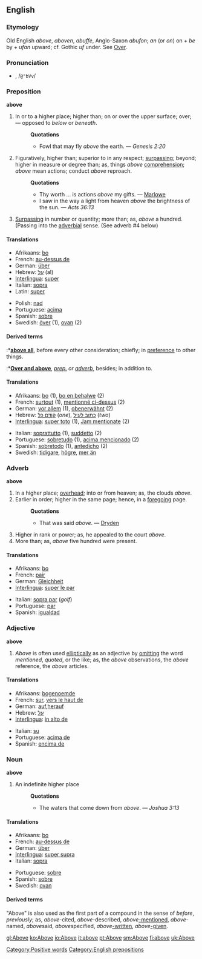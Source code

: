 ==English==

{{rank|year|dear|high|297|above|received|read|together}}

===Etymology===
Old English ''above'', ''aboven'', ''abuffe'', Anglo-Saxon ''abufon''; ''an'' (or ''on'') on + ''be'' by + ''ufan'' upward; cf. Gothic ''uf'' under. See [[Over]].

===Pronunciation===
*{{IPAchar|ə-bŭv', /əˈbʌv/}}, /<tt>@"bVv</tt>/
*:{{IPAchar|[[Rhymes:English:-ʌv|Rhymes: -ʌv]]}}

===Preposition===
'''above'''

#In or to a higher place; higher than; on or over the upper surface; over; — opposed to ''below'' or ''beneath''.
#:'''Quotations'''
#:*Fowl that may fly ''above'' the earth. — ''Genesis 2:20''
#Figuratively, higher than; superior to in any respect; [[surpassing]]; beyond; higher in measure or degree than; as, things ''above'' [[comprehension]]; ''above'' mean actions; conduct ''above'' reproach.
#:'''Quotations'''
#:*Thy worth ... is actions ''above'' my gifts. — [[Marlowe]]
#:*I saw in the way a light from heaven ''above'' the brightness of the sun. — ''Acts 36:13''
#[[Surpassing]] in number or quantity; more than; as, ''above'' a hundred. (Passing into the [[adverbial]] sense. (See adverb #4 below)

====Translations====
{{top}}
*Afrikaans: [[bo]]
*French: [[au-dessus de]]
*German: [[über]]
*Hebrew: [[על]] (al)
*[[Interlingua]]: [[super]]
*Italian: [[sopra]]
*Latin: [[super]]
{{mid}}
*Polish: [[nad]]
*Portuguese: [[acima]]
*Spanish: [[sobre]]
*Swedish: [[över]] (1), [[ovan]] (2)
{{bottom}}

====Derived terms====
:*'''[[above all]]''', before every other consideration; chiefly; in [[preference]] to other things.
:*'''[[Over and above]]''', ''[[prep. (part of speech)|prep.]] or [[adverb (part of speech)|adverb]]'', besides; in addition to.

====Translations==== 
{{top}}
*Afrikaans: [[bo]] (1), [[bo en behalwe]] (2)
*French: [[surtout]] (1), [[mentionné ci-dessus]] (2)
*German: [[vor allem]] (1), [[obenerwähnt]] (2)
*Hebrew: [[קודם כל]] (''one''), [[כתוב לעיל]] (''two'')
*[[Interlingua]]: [[super toto]] (1), [[Jam mentionate]] (2)
{{mid}}
*Italian: [[soprattutto]] (1), [[suddetto]] (2)
*Portuguese: [[sobretudo]] (1), [[acima mencionado]] (2)
*Spanish: [[sobretodo]] (1), [[antedicho]] (2)
*Swedish: [[tidigare]], [[högre]], [[mer än]]
{{bottom}}

===Adverb===
'''above'''

#In a higher place; [[overhead]]; into or from heaven; as, the clouds ''above''.
#Earlier in order; higher in the same page; hence, in a [[foregoing]] page.
#:'''Quotations'''
#:*That was said ''above''. — [[Dryden]]
#Higher in rank or power; as, he appealed to the court ''above''.
#More than; as, ''above'' five hundred were present.

====Translations====
{{top}}
*Afrikaans: [[bo]]
*French: [[pair]]
*German: [[Gleichheit]]
*[[Interlingua]]: [[super le par]]
{{mid}}
*Italian: [[sopra par]] (''golf'')
*Portuguese: [[par]]
*Spanish: [[igualdad]]
{{bottom}}

===Adjective===
'''above'''

#''Above'' is often used [[elliptical]]ly as an adjective by [[omit]]ting the word ''mentioned'', ''quoted'', or the like; as, the ''above'' observations, the ''above'' reference, the ''above'' articles.

====Translations==== 
{{top}}
*Afrikaans: [[bogenoemde]]
*French: [[sur]], [[vers le haut de]]
*German: [[auf]],[[herauf]]
*Hebrew: [[על]]
*[[Interlingua]]: [[in alto de]]
{{mid}}
*Italian: [[su#Italian|su]]
*Portuguese: [[acima de]]
*Spanish: [[encima de]]
{{bottom}}

===Noun===
'''above'''

#An indefinite higher place
#:'''Quotations'''
#:*The waters that come down from ''above''. — ''Joshua 3:13''

====Translations====
{{top}}
*Afrikaans: [[bo]]
*French: [[au-dessus de]]
*German: [[über]]
*[[Interlingua]]: [[super supra]]
*Italian: [[sopra]]
{{mid}}
*Portuguese: [[sobre]]
*Spanish: [[sobre]]
*Swedish: [[ovan]]
{{bottom}}

====Derived terms====
"Above" is also used as the first part of a compound in the sense of ''before'', ''previously''; as, ''above''-cited, ''above''-described, ''above''[[-mentioned]], ''above''-named, ''above''said, ''above''specified, ''above''[[-written]], ''above''[[-given]].


[[Category:Positive words]]
[[Category:English prepositions]]

[[gl:Above]]
[[ko:Above]]
[[io:Above]]
[[it:above]]
[[pt:Above]]
[[sm:Above]]
[[fi:above]]
[[uk:Above]]